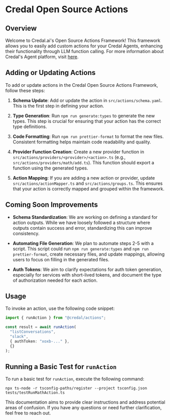 # Credal Open Source Actions

## Overview

Welcome to Credal.ai's Open Source Actions Framework! This framework allows you to easily add custom actions for your Credal Agents, enhancing their functionality through LLM function calling. For more information about Credal's Agent platform, visit [here](https://www.credal.ai/products/ai-agent-platform).

## Adding or Updating Actions

To add or update actions in the Credal Open Source Actions Framework, follow these steps:

1. **Schema Update**: Add or update the action in `src/actions/schema.yaml`. This is the first step in defining your action.

2. **Type Generation**: Run `npm run generate:types` to generate the new types. This step is crucial for ensuring that your action has the correct type definitions.

3. **Code Formatting**: Run `npm run prettier-format` to format the new files. Consistent formatting helps maintain code readability and quality.

4. **Provider Function Creation**: Create a new provider function in `src/actions/providers/<provider>/<action>.ts` (e.g., `src/actions/providers/math/add.ts`). This function should export a function using the generated types.

5. **Action Mapping**: If you are adding a new action or provider, update `src/actions/actionMapper.ts` and `src/actions/groups.ts`. This ensures that your action is correctly mapped and grouped within the framework.

## Coming Soon Improvements

- **Schema Standardization**: We are working on defining a standard for action outputs. While we have loosely followed a structure where outputs contain success and error, standardizing this can improve consistency.

- **Automating File Generation**: We plan to automate steps 2-5 with a script. This script could run `npm run generate:types` and `npm run prettier-format`, create necessary files, and update mappings, allowing users to focus on filling in the generated files.

- **Auth Tokens**: We aim to clarify expectations for auth token generation, especially for services with short-lived tokens, and document the type of authorization needed for each action.

## Usage

To invoke an action, use the following code snippet:

```ts
import { runAction } from "@credal/actions";

const result = await runAction(
  "listConversations",
  "slack",
  { authToken: "xoxb-..." },
  {}
);
```

## Running a Basic Test for `runAction`

To run a basic test for `runAction`, execute the following command:

```
npx ts-node -r tsconfig-paths/register --project tsconfig.json tests/testRunMathAction.ts
```

This documentation aims to provide clear instructions and address potential areas of confusion. If you have any questions or need further clarification, feel free to reach out.